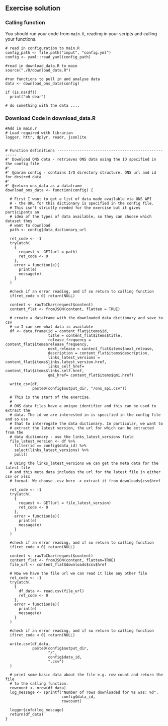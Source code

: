 ## Exercise solution

### Calling function
You should run your code from `main.R`, reading in your scripts and calling your functions.


```
# read in configuration to main.R
config_path <- file.path("input", "config.yml")
config <- yaml::read_yaml(config_path)

#read in download_data.R to main
source("./R/download_data.R")

#run functions to pull in and analyse data
data <- download_ons_data(config)

if (is.na(df)) 
  print("oh dear")
  
# do something with the data ....
```

### Download Code in download_data.R

```
#Add in main.r
# Load required with librarian
logger, httr, dplyr, readr, jsonlite


# Function definitions ----------------------------------------------------
#' Download ONS data - retrieves ONS data using the ID specified in the config file
#'
#' @param config - contains I/O directory structure, ONS url and id for desired data
#'
#' @return ons_data as a dataframe
download_ons_data <- function(config) {

  # First I want to get a list of data made available via ONS API
  # - the URL for this dictionary is specified in the config file.
  # This isn't strictly needed for the exercise but it gives participants an
  # idea of the types of data available, so they can choose which dataset they
  # want to download
  path <- config$data_dictionary_url

  ret_code <- -1
  tryCatch(
    {
      request <- GET(url = path)
      ret_code <- 0
    },
    error = function(e){
      print(e)
      message(e)
    }
  )

  #check if an error reading, and if so return to calling function
  if(ret_code < 0) return(NULL)

  content <- rawToChar(request$content)
  content_flat <- fromJSON(content, flatten = TRUE)

  # create a dataframe with the downloaded data dictionary and save to csv
  # so I can see what data is available
  df <- data.frame(id = content_flat$items$id,
                   title = content_flat$items$title,
                   release_frequency = content_flat$items$release_frequency,
                   next_release = content_flat$items$next_release,
                   description = content_flat$items$description,
                   links_latest_versions = content_flat$items$links.latest_version.href,
                   links_self_href= content_flat$items$links.self.href,
                   qmi_href= content_flat$items$qmi.href)

  write_csv(df,
            paste0(config$output_dir, "/ons_api.csv"))

  # This is the start of the exercise.
  #
  # ONS data files have a unique identifier and this can be used to extract the
  # data. The id we are interested in is specified in the config file and so use
  # that to interrogate the data dictionary. In particular, we want to
  # extract the latest version, the url for which can be extracted from the
  # data dictionary - use the links_latest_versions field
  file_latest_version <- df %>%
    filter(id == config$data_id) %>%
    select(links_latest_versions) %>%
    pull()

  # Using the links_latest_versions we can get the meta data for the latest file
  # and this meta data includes the url for the latest file in either csv or xlsx
  # format. We choose .csv here -> extract it from downloads$csv$href

  ret_code <- -1
  tryCatch(
    {
      request <- GET(url = file_latest_version)
      ret_code <- 0
    },
    error = function(e){
      print(e)
      message(e)
    }
  )

  #check if an error reading, and if so return to calling function
  if(ret_code < 0) return(NULL)

  content <- rawToChar(request$content)
  content_flat <- fromJSON(content, flatten=TRUE)
  file_url <- content_flat$downloads$csv$href

  # Now we have the file url we can read it like any other file
  ret_code <- -1
  tryCatch(
    {
      df_data <- read.csv(file_url)
      ret_code <- 0
    },
    error = function(e){
      print(e)
      message(e)
    }
  )

  #check if an error reading, and if so return to calling function
  if(ret_code < 0) return(NULL)

  write.csv(df_data,
            paste0(config$output_dir,
                   "/",
                   config$data_id,
                   ".csv")
  )

  # print some basic data about the file e.g. row count and return the file
  # to the calling function.
  rowcount <- nrow(df_data)
  log_message <- sprintf("Number of rows downloaded for %s was: %d",
                         config$data_id,
                         rowcount)

  logger$info(log_message)
  return(df_data)
}


```

